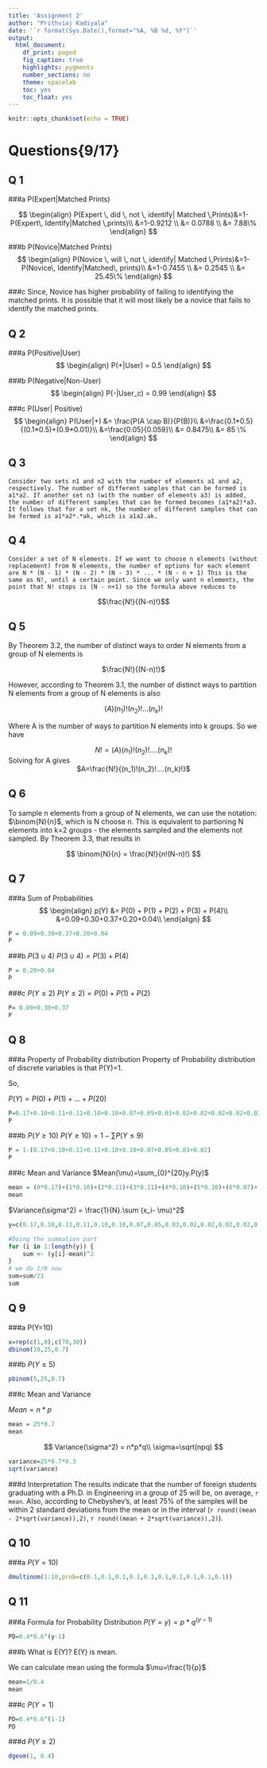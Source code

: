 ```yaml
---
title: 'Assignment 2'
author: "Prithviaj Kadiyala"
date: '`r format(Sys.Date(),format="%A, %B %d, %Y")`'
output: 
  html_document:
    df_print: paged
    fig_caption: true
    highlights: pygments
    number_sections: no
    theme: spacelab
    toc: yes
    toc_float: yes
---
```


```r
knitr::opts_chunk$set(echo = TRUE)
```

# Questions{9/17}

## Q 1
###a P(Expert|Matched Prints)

$$
\begin{align}
P(Expert \, did \, not \, identify| Matched \,Prints)&=1-P(Expert\, Identify|Matched \,prints)\\
&=1-0.9212 \\
&= 0.0788 \\
&= 7.88\%
\end{align}
$$

###b P(Novice|Matched Prints)
$$
\begin{align}
P(Novice \, will \, not \, identify| Matched \,Prints)&=1-P(Novice\, Identify|Matched\, prints)\\
&=1-0.7455 \\
&= 0.2545 \\
&= 25.45\%
\end{align}
$$

###c 
Since, Novice has higher probability of failing to identifying the matched prints. It is possible that it will most likely be a novice that fails to identify the matched prints.

## Q 2

###a P(Positive|User)
$$
\begin{align}
P(+|User) = 0.5
\end{align}
$$

###b P(Negative|Non-User)
$$
\begin{align}
P(-|User_c) = 0.99
\end{align}
$$

###c P(User| Positive)
$$
\begin{align}
P(User|+) &= \frac{P(A \cap B)}{P(B)}\\
&=\frac{0.1*0.5}{(0.1*0.5)+(0.9*0.01)}\\
&=\frac{0.05}{0.059}\\
&= 0.8475\\
&= 85 \%
\end{align}
$$ 

## Q 3

```
Consider two sets n1 and n2 with the number of elements a1 and a2, respectively. The number of different samples that can be formed is a1*a2. If another set n3 (with the number of elements a3) is added, the number of different samples that can be formed becomes (a1*a2)*a3. It follows that for a set nk, the number of different samples that can be formed is a1*a2*.*ak, which is a1a2.ak.
```


## Q 4
```
Consider a set of N elements. If we want to choose n elements (without replacement) from N elements, the number of options for each element are N * (N - 1) * (N - 2) * (N - 3) * ... * (N - n + 1) This is the same as N!, until a certain point. Since we only want n elements, the point that N! stops is (N - n+1) so the formula above reduces to
```

$$\frac{N!}{(N-n)!}$$

## Q 5
By Theorem 3.2, the number of distinct ways to order N elements from a group of N elements is 

<center>
$\frac{N!}{(N-n)!}$
</center>

However, according to Theorem 3.1, the number of distinct ways to partition N elements from a group of N elements is also 

<center>
$(A)(n_1)!(n_2)!...(n_k)!$
</center>

Where A is the number of ways to partition N elements into k groups. So we have 

<center>
$N!=(A)(n_1)!(n_2)!....(n_k)!$
</center>

Solving for A gives 
<center>
$A=\frac{N!}{(n_1)!(n_2)!....(n_k)!}$
</center>


## Q 6

To sample n elements from a group of N elements, we can use the notation: $\binom{N}{n}$, which is N choose n. This is equivalent to partioning N elements into k=2 groups - the elements sampled and the elements not sampled. By Theorem 3.3, that results in

<center>
$$
\binom{N}{n} = \frac{N!}{n!(N-n)!}
$$
</center>

## Q 7
###a Sum of Probabilities
<center>
$$
\begin{align}
p(Y) &= P(0) + P(1) + P(2) + P(3) + P(4)\\
&=0.09+0.30+0.37+0.20+0.04\\
\end{align}
$$
</center>

```r
P = 0.09+0.30+0.37+0.20+0.04
P
```

###b $P(3 \cup 4)$
$P(3 \cup 4) = P(3) + P(4)$
```r
P = 0.20+0.04
P
```

###c $P(Y \leq 2)$
$P(Y \leq 2) = P(0) + P(1) + P(2)$
```r
P= 0.09+0.30+0.37
P
```

## Q 8
###a Property of Probability distribution
Property of Probability distribution of discrete variables is that P(Y)=1.

So,

$P(Y)= P(0) + P(1) + ... + P(20)$

```r
P=0.17+0.10+0.11+0.11+0.10+0.10+0.07+0.05+0.03+0.02+0.02+0.02+0.02+0.02+0.01+0.01+0.01+0.01+0.01+0.005+0.005
P
```

###b $P(Y \geq 10)$
$P(Y \geq 10)=1-\sum P(Y \leq 9)$
```r
P = 1-(0.17+0.10+0.11+0.11+0.10+0.10+0.07+0.05+0.03+0.02)
P
```

###c Mean and Variance
$Mean(\mu)=\sum_{0}^{20}y.P(y)$
```r
mean = (0*0.17)+(1*0.10)+(2*0.11)+(3*0.11)+(4*0.10)+(5*0.10)+(6*0.07)+(7*0.05)+(8*0.03)+(9*0.02)+(10*0.02)+(11*0.02)+(12*0.02)+(13*0.02)+(14*0.01)+(15*0.01)+(16*0.01)+(17*0.01)+(18*0.01)+(19*0.005)+(20*0.005)
mean
```

$Variance(\sigma^2) = \frac{1}{N}.\sum (x_i- \mu)^2$

```r
y=c(0.17,0.10,0.11,0.11,0.10,0.10,0.07,0.05,0.03,0.02,0.02,0.02,0.02,0.02,0.01,0.01,0.01,0.01,0.01,0.005,0.005)
```

```r
#Doing the summation part
for (i in 1:length(y)) {
    sum <- (y[i]-mean)^2
}
# we do 1/N now
sum=sum/21
sum
```

## Q 9
###a P(Y=10)
```r
x=rep(c(1,0),c(70,30))
dbinom(10,25,0.7)
```

###b $P(Y \leq 5)$
```r
pbinom(5,25,0.7)
```

###c Mean and Variance

$Mean = n*p$
```r
mean = 25*0.7
mean
```

$$
Variance(\sigma^2) = n*p*q\\
\sigma=\sqrt(npq)
$$
```r
variance=25*0.7*0.3
sqrt(variance)
```

###d Interpretation
The results indicate that the number of foreign students graduating with a Ph.D. in Engineering in a group of 25 will be, on average, `r mean`. Also, according to Chebyshev's, at least 75% of the samples will be within 2 standard deviations from
the mean or in the interval (`r round((mean - 2*sqrt(variance)),2)`, `r round((mean + 2*sqrt(variance)),2)`).

## Q 10
###a $P(Y=10)$
```r
dmultinom(1:10,prob=c(0.1,0.1,0.1,0.1,0.1,0.1,0.1,0.1,0.1,0.1))
```

## Q 11
###a Formula for Probability Distribution
$P(Y=y)=p*q^(y-1)$
```r
PD=0.4*0.6^(y-1)
```

###b What is E(Y)?
E(Y) is mean.

We can calculate mean using the formula $\mu=\frac{1}{p}$
```r
mean=1/0.4
mean
```

###c $P(Y=1)$
```r
PD=0.4*0.6^(1-1)
PD
```

###d $P(Y \geq 2)$
```r
dgeom(1, 0.4)
```















